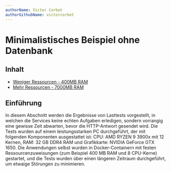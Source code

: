 ```yaml
---
authorName: Victor Corbet
authorGithubName: victorcorbet
---
```


# Minimalistisches Beispiel ohne Datenbank

## Inhalt

- [Weniger Ressourcen - 400MB RAM](/analysis/minimalistic-without-db/400-mb)
- [Mehr Ressourcen - 7000MB RAM](/analysis/minimalistic-without-db/7000-mb)

## Einführung

In diesem Abschnitt werden die Ergebnisse von Lasttests vorgestellt, in welchen die Services
keine echten Aufgaben erledigen, sondern vorrangig eine gewisse Zeit abwarten, bevor die HTTP-Antwort
gesendet wird. Die Tests wurden auf einem leistungsstarken PC durchgeführt, der mit folgenden
Komponenten ausgestattet ist: CPU: AMD RYZEN 9 3900x mit 12 Kernen, RAM: 32 GB DDR4 RAM und
Grafikkarte: NVIDIA GeForce GTX 1650. Die Anwendungen selbst wurden in Docker-Containern mit
festen Ressourcenzuweisungen (zum Beispiel 400 MB RAM und 8 CPU-Kerne) gestartet, und die Tests
wurden über einen längeren Zeitraum durchgeführt, um etwaige Störungen zu minimieren.
